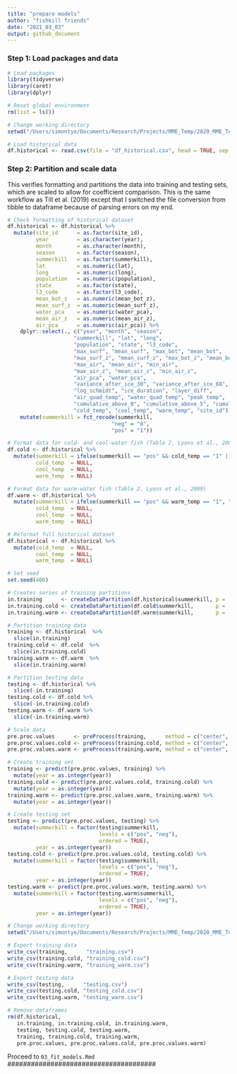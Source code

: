 ```yaml
---
title: "prepare models"
author: "fishkill friends"
date: "2021_03_03"
output: github_document
---
```


### Step 1: Load packages and data


```{r: Load packages and data}
# Load packages
library(tidyverse)
library(caret)
library(dplyr)

# Reset global environment
rm(list = ls())

# Change working directory
setwd("/Users/simontye/Documents/Research/Projects/MME_Temp/2020_MME_Temp/data/processed")

# Load historical data
df.historical <- read.csv(file = "df_historical.csv", head = TRUE, sep = ",")
```

### Step 2: Partition and scale data

This verifies formatting and partitions the data into training and testing sets, which are scaled to allow for coefficient comparison. This is the same workflow as Till et al. (2019) except that I switched the file conversion from tibble to dataframe because of parsing errors on my end.

```{r: Format data}
# Check formatting of historical dataset
df.historical <- df.historical %>%
  mutate(site_id      = as.factor(site_id),
         year         = as.character(year),
         month        = as.character(month),
         season       = as.factor(season),
         summerkill   = as.factor(summerkill),
         lat          = as.numeric(lat),
         long         = as.numeric(long),
         population   = as.numeric(population),
         state        = as.factor(state),
         l3_code      = as.factor(l3_code),
         mean_bot_z   = as.numeric(mean_bot_z),
         mean_surf_z  = as.numeric(mean_surf_z),
         water_pca    = as.numeric(water_pca),
         mean_air_z   = as.numeric(mean_air_z),
         air_pca      = as.numeric(air_pca)) %>%
    dplyr::select(., c("year", "month", "season",
                     "summerkill", "lat", "long",
                     "population", "state", "l3_code",
                     "max_surf", "mean_surf", "max_bot", "mean_bot",
                     "max_surf_z", "mean_surf_z", "max_bot_z", "mean_bot_z",
                     "max_air", "mean_air", "min_air",
                     "max_air_z", "mean_air_z", "min_air_z",
                     "air_pca", "water_pca",
                     "variance_after_ice_30", "variance_after_ice_60",
                     "log_schmidt", "ice_duration", "layer_diff",
                     "air_quad_temp", "water_quad_temp", "peak_temp",
                     "cumulative_above_0", "cumulative_above_5", "cumulative_above_10",
                     "cold_temp", "cool_temp", "warm_temp", "site_id")) %>%
    mutate(summerkill = fct_recode(summerkill,
                                 "neg" = "0",
                                 "pos" = "1"))

# Format data for cold- and cool-water fish (Table 2, Lyons et al., 2009)
df.cold <- df.historical %>%
  mutate(summerkill = ifelse(summerkill == "pos" && cold_temp == "1" | cool_temp == "1", "pos", "neg"),
         cold_temp  = NULL,
         cool_temp  = NULL,
         warm_temp  = NULL)

# Format data for warm-water fish (Table 2, Lyons et al., 2009)
df.warm <- df.historical %>%
  mutate(summerkill = ifelse(summerkill == "pos" && warm_temp == "1", "pos", "neg"),
         cold_temp  = NULL,
         cool_temp  = NULL,
         warm_temp  = NULL)

# Reformat full historical dataset
df.historical <- df.historical %>%
  mutate(cold_temp  = NULL,
         cool_temp  = NULL,
         warm_temp  = NULL)
```

```{r: Create training and testing sets}
# Set seed
set.seed(406)

# Creates series of training partitions
in.training      <- createDataPartition(df.historical$summerkill, p = .75, list = FALSE)
in.training.cold <- createDataPartition(df.cold$summerkill,       p = .75, list = FALSE)
in.training.warm <- createDataPartition(df.warm$summerkill,       p = .75, list = FALSE)

# Partition training data
training <- df.historical  %>%
  slice(in.training)
training.cold <- df.cold  %>%
  slice(in.training.cold)
training.warm <- df.warm  %>%
  slice(in.training.warm)

# Partition testing data
testing <- df.historical %>%
  slice(-in.training)
testing.cold <- df.cold %>%
  slice(-in.training.cold)
testing.warm <- df.warm %>%
  slice(-in.training.warm)

# Scale data
pre.proc.values      <- preProcess(training,      method = c("center", "scale"))
pre.proc.values.cold <- preProcess(training.cold, method = c("center", "scale"))
pre.proc.values.warm <- preProcess(training.warm, method = c("center", "scale"))

# Create training set
training <- predict(pre.proc.values, training) %>%
  mutate(year = as.integer(year))
training.cold <- predict(pre.proc.values.cold, training.cold) %>%
  mutate(year = as.integer(year))
training.warm <- predict(pre.proc.values.warm, training.warm) %>%
  mutate(year = as.integer(year))

# Create testing set
testing <- predict(pre.proc.values, testing) %>%
  mutate(summerkill = factor(testing$summerkill, 
                             levels = c("pos", "neg"), 
                             ordered = TRUE),
         year = as.integer(year))
testing.cold <- predict(pre.proc.values.cold, testing.cold) %>%
  mutate(summerkill = factor(testing$summerkill, 
                             levels = c("pos", "neg"), 
                             ordered = TRUE),
         year = as.integer(year))
testing.warm <- predict(pre.proc.values.warm, testing.warm) %>%
  mutate(summerkill = factor(testing.warm$summerkill, 
                             levels = c("pos", "neg"), 
                             ordered = TRUE),
         year = as.integer(year))

# Change working directory
setwd("/Users/simontye/Documents/Research/Projects/MME_Temp/2020_MME_Temp/data/models")

# Export training data
write_csv(training,      "training.csv")
write_csv(training.cold, "training_cold.csv")
write_csv(training.warm, "training_warm.csv")

# Export testing data
write_csv(testing,      "testing.csv")
write_csv(testing.cold, "testing_cold.csv")
write_csv(testing.warm, "testing_warm.csv")

# Remove dataframes
rm(df.historical,
   in.training, in.training.cold, in.training.warm,
   testing, testing.cold, testing.warm,
   training, training.cold, training.warm,
   pre.proc.values, pre.proc.values.cold, pre.proc.values.warm)
```

######################################
Proceed to `03_fit_models.Rmd`
######################################
